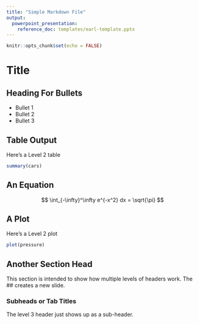 ```yaml
---
title: "Simple Markdown File"
output: 
  powerpoint_presentation:
    reference_doc: templates/earl-template.pptx
---
```


```r
knitr::opts_chunk$set(echo = FALSE)
```

# Title

## Heading For Bullets

- Bullet 1
- Bullet 2
- Bullet 3

## Table Output

Here's a Level 2 table

```r
summary(cars)
```

## An Equation

$$
\int_{-\infty}^\infty e^{-x^2} dx = \sqrt{\pi}
$$

## A Plot

Here's a Level 2 plot

```r
plot(pressure)
```

## Another Section Head

This section is intended to show how multiple levels of headers work. The ## creates a new slide.

### Subheads or Tab Titles

The level 3 header just shows up as a sub-header.
